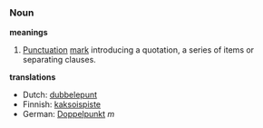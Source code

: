 ===Noun===

'''meanings'''
#[[Punctuation]] [[mark]] introducing a quotation, a series of items or separating clauses.

'''translations'''
*Dutch: [[dubbelepunt]]
*Finnish: [[kaksoispiste]]
*German: [[Doppelpunkt]] ''m''